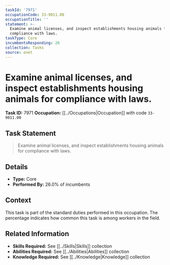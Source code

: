 ```yaml
---
taskId: '7971'
occupationCode: 33-9011.00
occupationTitle: ''
statement: >-
  Examine animal licenses, and inspect establishments housing animals for
  compliance with laws.
taskType: Core
incumbentsResponding: 26
collection: Tasks
source: onet
---
```

# Examine animal licenses, and inspect establishments housing animals for compliance with laws.

**Task ID:** 7971
**Occupation:** [[../Occupations|Occupation]] with code `33-9011.00`

## Task Statement

> Examine animal licenses, and inspect establishments housing animals for compliance with laws.

## Details

- **Type:** Core
- **Performed By:** 26.0% of incumbents

## Context

This task is part of the standard duties performed in this occupation. The percentage indicates how common this task is among workers in the field.

## Related Information

- **Skills Required:** See [[../Skills|Skills]] collection
- **Abilities Required:** See [[../Abilities|Abilities]] collection
- **Knowledge Required:** See [[../Knowledge|Knowledge]] collection
